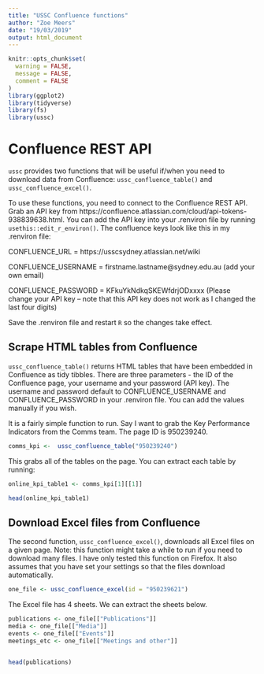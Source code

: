 ```yaml
---
title: "USSC Confluence functions"
author: "Zoe Meers"
date: "19/03/2019"
output: html_document
---
```


```r
knitr::opts_chunk$set(
  warning = FALSE,
  message = FALSE,
  comment = FALSE
)
library(ggplot2)
library(tidyverse)
library(fs)
library(ussc)
```

# Confluence REST API

`ussc` provides two functions that will be useful if/when you need to download data from Confluence: `ussc_confluence_table()` and `ussc_confluence_excel()`.

To use these functions, you need to connect to the Confluence REST API. Grab an API key from https://confluence.atlassian.com/cloud/api-tokens-938839638.html. You can add the API key into your .renviron file by running `usethis::edit_r_environ()`. The confluence keys look like this in my .renviron file: 

CONFLUENCE_URL = https://usscsydney.atlassian.net/wiki

CONFLUENCE_USERNAME = firstname.lastname@sydney.edu.au (add your own email)

CONFLUENCE_PASSWORD = KFkuYkNdkqSKEWfdrjODxxxx (Please change your API key -- note that this API key does not work as I changed the last four digits)


Save the .renviron file and restart `R` so the changes take effect. 


## Scrape HTML tables from Confluence

`ussc_confluence_table()` returns HTML tables that have been embedded in Confluence as tidy tibbles. 
There are three parameters - the ID of the Confluence page, your username and your password (API key). The username and password default to CONFLUENCE_USERNAME and CONFLUENCE_PASSWORD in your .renviron file. You can add the values manually if you wish.

It is a fairly simple function to run. Say I want to grab the Key Performance Indicators from the Comms team. The page ID is 950239240.

```r
comms_kpi <-  ussc_confluence_table("950239240")
```

This grabs all of the tables on the page. You can extract each table by running: 

```r
online_kpi_table1 <- comms_kpi[1][[1]]

head(online_kpi_table1)
```


## Download Excel files from Confluence

The second function, `ussc_confluence_excel()`, downloads all Excel files on a given page. Note: this function might take a while to run if you need to download many files. I have only tested this function on Firefox. It also assumes that you have set your settings so that the files download automatically.

```r
one_file <- ussc_confluence_excel(id = "950239621")
```

The Excel file has 4 sheets. We can extract the sheets below.

```r
publications <- one_file[["Publications"]]
media <- one_file[["Media"]]
events <- one_file[["Events"]]
meetings_etc <- one_file[["Meetings and other"]]


head(publications)
```


